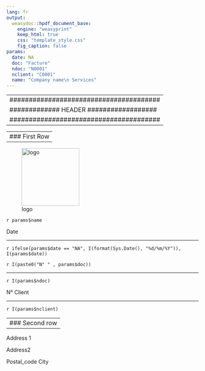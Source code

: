 ```yaml
---
lang: fr
output: 
  weasydoc::hpdf_document_base:
    engine: "weasyprint"
    keep_html: true
    css: "template_style.css"
    fig_caption: false
params:
  date: NA
  doc: "Facture"
  ndoc: "N0001"
  nclient: "C0001"
  name: "Company name\n Services"
---
```


---
#######################################
############# HEADER ##################
#######################################
---

:::{.grid-container}

---
### First Row
---
:::{.row}

:::{.col-4}
![logo](name.png){width=40mm}

:::{.big}
`r params$name`
:::

:::

:::{.col-8 .centered}

:::{.boxheader}
Date

***

`r ifelse(params$date == "NA", I(format(Sys.Date(), "%d/%m/%Y")), I(params$date))`
:::

:::{.boxheader}
`r I(paste0("N° " , params$doc))`

***

`r I(params$ndoc)`
:::

:::{.boxheader}
N° Client

***

`r I(params$nclient)`
:::

:::

:::

---
### Second row
---

:::{.row}

:::{.col-1}

:::

:::{.col-4 .address}

Address 1

Address2

Postal_code City



:::

:::{.col-7}


:::

:::


:::

